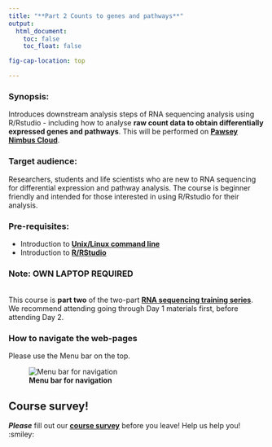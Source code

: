 ```yaml
---
title: "**Part 2 Counts to genes and pathways**"
output:
  html_document:
    toc: false
    toc_float: false

fig-cap-location: top

---
```



### Synopsis:

Introduces downstream analysis steps of RNA sequencing analysis using R/Rstudio - including how to analyse __raw count data to obtain differentially expressed genes and pathways__. This will be performed on __[Pawsey Nimbus Cloud](https://support.pawsey.org.au/documentation/display/US/Cloud+Documentation)__.

### Target audience:

Researchers, students and life scientists who are new to RNA sequencing for differential expression and pathway analysis. The course is beginner friendly and intended for those interested in using R/Rstudio for their analysis. 

### Pre-requisites:
- Introduction to **[Unix/Linux command line](https://datacarpentry.org/shell-genomics/)** 
- Introduction to **[R/RStudio](https://datacarpentry.org/genomics-r-intro/)**

### **Note: OWN LAPTOP REQUIRED**
<br>
This course is __part two__ of the two-part __[RNA sequencing training series](https://sydney-informatics-hub.github.io/training.RNAseq.series/)__. 
We recommend attending going through Day 1 materials first, before attending Day 2.


### How to navigate the web-pages
Please use the Menu bar on the top.

![**Menu bar for navigation**](/fig/MenuBar_Day2.png)




## Course survey!

**_Please_** fill out our **[course survey](https://redcap.sydney.edu.au/surveys/?s=FJ33MYNCRR)** before you leave!
Help us help you! :smiley: